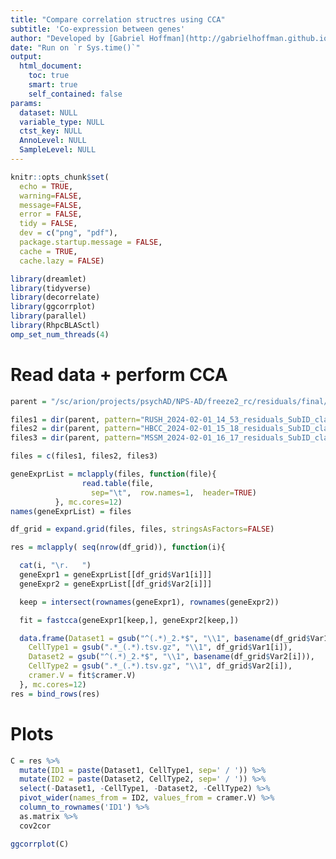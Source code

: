 ```yaml
---
title: "Compare correlation structres using CCA"
subtitle: 'Co-expression between genes'
author: "Developed by [Gabriel Hoffman](http://gabrielhoffman.github.io/)"
date: "Run on `r Sys.time()`"
output: 
  html_document:
    toc: true
    smart: true
    self_contained: false
params:
  dataset: NULL
  variable_type: NULL
  ctst_key: NULL
  AnnoLevel: NULL
  SampleLevel: NULL
---
```




<!--- 

cd /sc/arion/projects/CommonMind/hoffman/NPS-AD/work/nps_ad/analysis/freeze2/concordance/

git pull 
R

system("git pull"); rmarkdown::render("cca.Rmd")



# https://hoffmg01.hpc.mssm.edu/nps_ad//analysis/freeze2/concordance/cca.html

--->


```r
knitr::opts_chunk$set(
  echo = TRUE,
  warning=FALSE,
  message=FALSE,
  error = FALSE,
  tidy = FALSE,
  dev = c("png", "pdf"),
  package.startup.message = FALSE,
  cache = TRUE,
  cache.lazy = FALSE)
```

```r
library(dreamlet)
library(tidyverse)
library(decorrelate)
library(ggcorrplot)
library(parallel)
library(RhpcBLASctl)
omp_set_num_threads(4)
```

# Read data + perform CCA
```r
parent = "/sc/arion/projects/psychAD/NPS-AD/freeze2_rc/residuals/final/"

files1 = dir(parent, pattern="RUSH_2024-02-01_14_53_residuals_SubID_class_.*.tsv.gz", full.names=TRUE)
files2 = dir(parent, pattern="HBCC_2024-02-01_15_18_residuals_SubID_class_.*.tsv.gz", full.names=TRUE)
files3 = dir(parent, pattern="MSSM_2024-02-01_16_17_residuals_SubID_class_.*.tsv.gz", full.names=TRUE)

files = c(files1, files2, files3)

geneExprList = mclapply(files, function(file){
                read.table(file, 
                  sep="\t",  row.names=1,  header=TRUE)
          }, mc.cores=12)
names(geneExprList) = files

df_grid = expand.grid(files, files, stringsAsFactors=FALSE)

res = mclapply( seq(nrow(df_grid)), function(i){

  cat(i, "\r.   ")
  geneExpr1 = geneExprList[[df_grid$Var1[i]]]
  geneExpr2 = geneExprList[[df_grid$Var2[i]]]

  keep = intersect(rownames(geneExpr1), rownames(geneExpr2))

  fit = fastcca(geneExpr1[keep,], geneExpr2[keep,])

  data.frame(Dataset1 = gsub("^(.*)_2.*$", "\\1", basename(df_grid$Var1[i])), 
    CellType1 = gsub(".*_(.*).tsv.gz", "\\1", df_grid$Var1[i]),
    Dataset2 = gsub("^(.*)_2.*$", "\\1", basename(df_grid$Var2[i])),
    CellType2 = gsub(".*_(.*).tsv.gz", "\\1", df_grid$Var2[i]),
    cramer.V = fit$cramer.V)
  }, mc.cores=12)
res = bind_rows(res)
```

# Plots
```r
C = res %>%
  mutate(ID1 = paste(Dataset1, CellType1, sep=' / ')) %>%
  mutate(ID2 = paste(Dataset2, CellType2, sep=' / ')) %>%
  select(-Dataset1, -CellType1, -Dataset2, -CellType2) %>%
  pivot_wider(names_from = ID2, values_from = cramer.V) %>%
  column_to_rownames('ID1') %>%
  as.matrix %>%
  cov2cor

ggcorrplot(C)
```





















